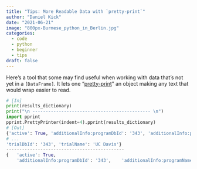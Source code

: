 ```yaml
---
title: "Tips: More Readable Data with `pretty-print`"
author: "Daniel Kick"
date: "2021-06-21"
image: "800px-Burmese_python_in_Berlin.jpg"
categories: 
  - code
  - python
  - beginner
  - tips
draft: false
---
```


<!-- https://commons.wikimedia.org/wiki/File:Burmese_python_in_Berlin.jpg -->

Here's a tool that some may find useful when working with data that's not yet in a `[DataFrame]`. It lets one "[pretty-print](https://docs.python.org/3/library/pprint.html "https://docs.python.org/3/library/pprint.html")" an object making any text that would wrap easier to read.

``` python
# [In]
print(results_dictionary)
print("\n --------------------------------------------- \n")
import pprint
pprint.PrettyPrinter(indent=4).pprint(results_dictionary)
# [Out]
{'active': True, 'additionalInfo:programDbId': '343', 'additionalInfo:programName': 'UC Davis', 'commonCropName': 'Cassava', 'contacts': None, 'culturalPractices': None, 'dataLinks': [], 
# ...
'trialDbId': '343', 'trialName': 'UC Davis'}
--------------------------------------------- 
{   'active': True,
    'additionalInfo:programDbId': '343',    'additionalInfo:programName': 'UC Davis',    'commonCropName': 'Cassava',    'contacts': None,    'culturalPractices': None,    'dataLinks': [],    # ...    'trialDbId': '343',    'trialName': 'UC Davis'}
```


